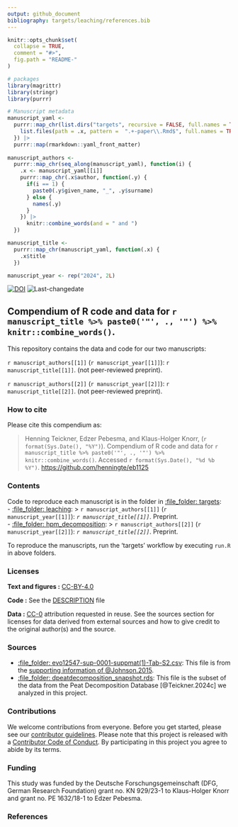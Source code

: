 ```yaml
---
output: github_document
bibliography: targets/leaching/references.bib
---
```


<!-- README.md is generated from README.Rmd. Please edit that file -->

```r
knitr::opts_chunk$set(
  collapse = TRUE,
  comment = "#>",
  fig.path = "README-"
)
```

```r
# packages
library(magrittr)
library(stringr)
library(purrr)
```


```r
# Manuscript metadata
manuscript_yaml <-
  purrr::map_chr(list.dirs("targets", recursive = FALSE, full.names = TRUE) |> rev(), function(.x) {
    list.files(path = .x, pattern =  ".+-paper\\.Rmd$", full.names = TRUE, recursive = FALSE)
  }) |>
  purrr::map(rmarkdown::yaml_front_matter)
  
manuscript_authors <- 
  purrr::map_chr(seq_along(manuscript_yaml), function(i) {
    .x <- manuscript_yaml[[i]]
    purrr::map_chr(.x$author, function(.y) {
      if(i == 1) {
        paste0(.y$given_name, "_", .y$surname)
      } else {
        names(.y) 
      }
    }) |>
      knitr::combine_words(and = " and ")
  })

manuscript_title <- 
  purrr::map_chr(manuscript_yaml, function(.x) {
    .x$title
  })

manuscript_year <- rep("2024", 2L)
```

[![DOI](https://zenodo.org/badge/805337783.svg)](https://zenodo.org/doi/10.5281/zenodo.11472954) ![Last-changedate](https://img.shields.io/badge/last%20change-`r gsub('-', '--', Sys.Date())`-brightgreen.svg)

## Compendium of R code and data for `r manuscript_title %>% paste0('"', ., '"') %>% knitr::combine_words()`.

This repository contains the data and code for our two manuscripts:

`r manuscript_authors[[1]]` (`r manuscript_year[[1]]`): `r manuscript_title[[1]]`. (not peer-reviewed preprint).

`r manuscript_authors[[2]]` (`r manuscript_year[[2]]`): `r manuscript_title[[2]]`. (not peer-reviewed preprint).

### How to cite

Please cite this compendium as:

> Henning Teickner, Edzer Pebesma, and Klaus-Holger Knorr, (`r format(Sys.Date(), "%Y")`). Compendium of R code and data for `r manuscript_title %>% paste0('"', ., '"') %>% knitr::combine_words()`. Accessed `r format(Sys.Date(), "%d %b %Y")`. <https://github.com/henningte/eb1125>


### Contents

Code to reproduce each manuscript is in the folder in [:file\_folder: targets](targets):  
    - [:file\_folder: leaching](targets/leaching): > `r manuscript_authors[[1]]` (`r manuscript_year[[1]]`): _`r manuscript_title[[1]]`_. Preprint.  
    - [:file\_folder: hpm_decomposition](targets/hpm_decomposition): > `r manuscript_authors[[2]]` (`r manuscript_year[[2]]`): _`r manuscript_title[[2]]`_. Preprint.  
    
To reproduce the manuscripts, run the 'targets' workflow by executing `run.R` in above folders.


### Licenses

**Text and figures :**  [CC-BY-4.0](http://creativecommons.org/licenses/by/4.0/)

**Code :** See the [DESCRIPTION](DESCRIPTION) file

**Data :** [CC-0](http://creativecommons.org/publicdomain/zero/1.0/) attribution requested in reuse. See the sources section for licenses for data derived from external sources and how to give credit to the original author(s) and the source.


### Sources

- [:file\_folder: evo12547-sup-0001-suppmat(1)-Tab-S2.csv](targets/leaching/derived_data/evo12547-sup-0001-suppmat(1)-Tab-S2.csv): This file is from the [supporting information of @Johnson.2015](https://academic.oup.com/evolut/article/69/1/90/6851823#supplementary-data).
- [:file\_folder: dpeatdecomposition_snapshot.rds](targets/leaching/derived_data/dpeatdecomposition_snapshot.rds): This file is the subset of the data from the Peat Decomposition Database [@Teickner.2024c] we analyzed in this project.


### Contributions

We welcome contributions from everyone. Before you get started, please see our [contributor guidelines](CONTRIBUTING.md). Please note that this project is released with a [Contributor Code of Conduct](CONDUCT.md). By participating in this project you agree to abide by its terms.

### Funding

This study was funded by the Deutsche Forschungsgemeinschaft (DFG, German Research Foundation) grant no. KN 929/23-1 to Klaus-Holger Knorr and grant no. PE 1632/18-1 to Edzer Pebesma.

### References


